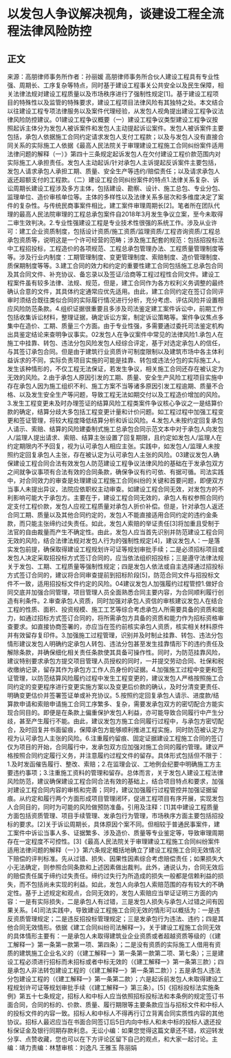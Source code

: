 # 以发包人争议解决视角，谈建设工程全流程法律风险防控
## 正文
来源：高朋律师事务所作者：孙丽媛 高朋律师事务所合伙人建设工程具有专业性强、周期长、工序复杂等特点，同时基于建设工程事关公共安全以及民生保障，相关法律法规对建设工程质量以及市场秩序进行了强制性规定[1]。基于建设工程项目的特殊性以及监管的特殊要求，建设工程项目法律风险有其独特之处。本文结合以往建设工程专项法律服务以及案件代理经验，从发包人视角提出建设工程争议法律风险防控建议。01建设工程争议概要（一）建设工程争议类型建设工程争议按照起诉主体分为发包人被诉案件和发包人主动提起诉讼案件。发包人被诉案件主要包括，承包人依据施工合同约定请求发包人支付工程款；以及与发包人没有直接合同关系的实际施工人依据《最高人民法院关于审理建设工程施工合同纠纷案件适用法律问题的解释（一）》第四十三条规定起诉发包人在欠付建设工程价款范围内对实际施工人承担责任。发包人主动起诉/针对承包人主诉提起反诉案件主要包括，发包人请求承包人承担工期、质量、安全生产等违约/赔偿责任；以及请求承包人返还超额支付的工程款。（二）建设工程合同纠纷案件的特点1.法律关系复杂、诉讼周期长建设工程涉及多方主体，包括建设、勘察、设计、施工总包、专业分包、监理单位、造价审核单位等。主体的多样性以及法律关系多层次和多维度决定了案件的复杂性。与传统民商事案件相比，建工案件审理周期长[2]。笔者所在团队代理的最高人民法院审理的工程总承包案件自2018年3月发生争议立案，至今未取得二审生效判决。2.专业性强建设工程是专业技术性很强的系统工作。涉及从业许可：建工企业资质制度，包括设计资质/施工资质/监理资质/工程咨询资质/工程总承包资质等，说明这是一个许可经营的范畴；涉及施工配套的规范：包括招投标法中工程招投标，工程造价的各项规范、工程总承包管理办法、工程质量管理制度等等。涉及行业内制度：工期管理制度、变更管理制度、索赔制度、造价管理制度、质保期制度等等。3.建工合同的效力和约定的重要性建工合同包括施工总承包合同及其合同文件、补充协议、备忘录以及签证/洽商等工程过程性合同文件。建设工程案件虽有较多法律、法规、规范，但是，建工合同作为各方权利义务调整的最终确认合意的文件，其具体约定通常应优先适用。由此，建工合同约定在签订合同评审时须结合既往类似合同的实际履行情况进行分析，充分考虑、评估风险并设置相应风险防范条款。4.组织证据很重要且多涉及司法鉴定建工案件诉讼中，前期工作包括收集诉讼材料，整理证据，确定诉讼方案，制定诉讼策略等。案件争议焦点多集中在造价、工期、质量三个方面。由于专业性强，多需要通过委托司法鉴定机构出具鉴定结论来查明争议事实。02发包人在争议案件中常见的法律风险1.承包人在施工中挂靠、转包、违法分包风险发包人经综合评定，基于对选定承包人的信任，与其签订承包合同。但是由于建筑行业资质许可制度限制以及建筑市场中各主体利益诉求的不同，实际负责项目实施的可能是挂靠、转包或违法分包的实际施工人。发生该种情形的，不仅工程无法保证，若发生争议，相关施工合同还存在被认定为无效的风险。2.由于承包人原因引发的工期、质量、安全生产风险工程项目实施中存在承包人因为施工组织不利、施工方案不当等诸多原因引发工程逾期、质量不合格、以及发生安全生产等问题，导致工程无法如期交付以及工程造价增加的风险。3.发生工程变更未及时办理签证的结算风险工程类案件争议核心争议之一是结算价款的确定，结算分歧大多包括工程变更计量和计价问题。如工程过程中加强工程变更和签证管理，将较大程度降低结算分析和诉讼风险。4.发包人未按约定回复承包人请示、索赔、结算的风险建委制式施工总承包合同示范文本中对于承包人向发包人/监理人提出请求、索赔、结算主张设置了回复期限，且约定如发包人/监理人在约定期限内不予回复，视为认可承包人相应主张。实践中，如发包人/监理人未按照约定回复承包人主张，存在被认定为认可承包人主张的风险。03建议发包人确保建设工程合同合法有效发包人防范建设工程争议法律风险的基础在于发承包双方之间就争议事项有合法有效的合同条款，确保争议有约可依、有据可循。司法实践中，对合同效力的审查是处理建设工程施工合同纠纷的关键和首要问题，即便双方当事人未提出异议，法院应依职权主动审查。如建设工程合同无效，对发包方的不利影响可能大于承包方。主要在于，建设工程合同无效的，承包人有权参照合同约定支付工程价款，发包人应视工程质量对承包人折价补偿。但是，针对承包人返还合同工期、质量以及其他合同约定的，发包人不能直接适用合同约定的违约金条款，而只能主张缔约过失责任。如此，发包人索赔的举证责任[3]将加重且受制于法官的自由裁量而产生不确定性。由此，发包人应当首先识别并防范建设工程合同无效的风险，结合法律法规对发包人行为的强制性规定[4]，建议发包人：一是落实发包前提，确保取得建设工程规划许可证等规划审批手续；二是必须招标项目或发包人决定采取招投标方式签订合同的，应当依法组织招投标；三是遵守法律法规关于发包、工期、工程质量等强制性规定；四是发包人依法或自主选择通过招投标方式签订合同的，建议将合同审查提前到招标阶段[5]，防范合同文件与招投标文件不一致，适用招投标文件约定的风险。04建议发包人加强履约过程管控1.做好合同交底并加强合同管理，项目管理人员全面熟悉合同主要内容，为合同顺利履行创造有利条件。2.审查承包人资质，同时加强对承包人资信的审核建议发包人在结合工程的性质、面积、投资规模、施工工艺等综合考虑承包人所需要具备的资质和能力，如通过招标方式签订合同的，将所需承包方具备的资质和能力作为招标资格审查要求。如直接协商签署的，亦应当在签约前核实承包人资质，核实相关材料原件并有效留存复印件。3.加强施工过程管理，识别并及时制止挂靠、转包、违法分包情形建议发包人明确约定承包人转包、违法分包甚至发生挂靠情形下的违约责任及解除条款，并确保细化相关责任条款使其具备可操作性。同时，为防范挂靠风险，建议特别要求承包方提交项目管理人员授权的同时，一并提交劳动合同、社保和税收缴纳记录，留存其作为承包方工作人员身份的证据。4.加强施工过程中变更和签证管理，以防范结算风险履约过程中发生工程变更的，建议发包人严格按照施工合同约定的变更程序进行变更实施方案以及变更后价款的确认，及时分清变更责任、明确变更估价并签署签证单或补充协议。5.按照约定回复承包人请示、进度款/结算款申请和索赔申请施工合同工序繁多、复杂，需要发承包双方的密切配合方能实现合同目的。即便是在条款上偏重保护发包人利益，亦可能导致合同履行中产生分歧，甚至产生履行不能。由此，建议发包方施工合同履行过程中，与承包方密切配合，及时回复并书面留痕，保障承包方能够顺利推进工程实施，同时防范被认定为视为认可承包人主张的风险。6.注重履约留痕、固定证据建设工程施工合同的签订仅为项目的开始，合同履行中，发承包双方应加强对施工合同的履约管理。建议严格按照合同约定履行义务，并注意履约过程文件的留存。具体形式包括但不限于：1.及时发函催告履行、整改、索赔；2.在监理会议、工地例会纪要中明确施工方主要违约事项；3.注重施工资料的管理和留存。总体而言，关于发包人建设工程法律风险防范，建议确保建设工程合同合法有效的基础上，结合项目特点和要求，加强对建设工程合同内容的审核和完善；同时，建议加强履行过程管控并加强证据留痕。从约定和履行两个方面形成项目管理闭环，促进工程项目有序开展，实现发包人合同目的，同时为可能的风险做预防准备。引用及注释：[1]其中建设工程质量方面包括资质管理、项目手续管理、发承包行为管理，市场秩序方面主要包括招投标的要求。[2]关于诉讼周期长，具体原因个案不同。但相较于普通民事案件，建工案件中诉讼当事人多、证据繁多、涉及造价、质量等专业鉴定等，导致审理周期存在一定程度不可控性。[3]《最高人民法院关于审理建设工程施工合同纠纷案件适用法律问题的解释（一）》第六条规定概括地确立了建设工程施工合同无效情况下赔偿的评判标准。先从过错、损失、因果性因素综合考虑赔偿责任；如果损失大小无法确定，则参照合同条款和上述因素做出裁判。此外，通说认为，合同无效后的赔偿责任属于缔约过失责任。缔约过失行为所造成的损失一般都是信赖利益的损失，而不包括尚未实现的利益。如此，发包人向承包人索赔范围的存有较大的不确定性。基于上述规定和观点，合同无效的，发包人索赔应当举证证明三方面的内容：一是有实际损失，二是承包人有过错，三是发包人损失与承包人过错之间有因果关系。[4]司法实践中，导致建设工程施工合同无效的情形可以概括为：一是违反资质管理规定；二是违反招投标管理规定；三是发承包行为违法、违约；四是其他合同无效情形。依据《建工合同纠纷司法解释一》，关于建设工程施工合同无效的具体情形主要有：一是承包人未取得建筑业企业资质或者超越资质等级的（《建工解释一》第一条第一款第一项、第四条）；二是没有资质的实际施工人借用有资质的建筑施工企业名义的（《建工解释一》第一条第一款第二项、第七条）；三是建设工程必须进行招标而未招标或者中标无效的（《建工解释一》第一条第三款）；四是承包人非法转包建设工程的（《建工解释一》第一条第二款））；五是承包人违法分包建设工程的（《建工解释一》第一条第二款）；六是起诉前发包人未取得建设工程规划许可证等规划审批手续（《建工解释一》第三条）。[5]《招标投标法实施条例》第五十七条规定，招标人和中标人应当依照招标投标法和本条例的规定签订书面合同，合同的标的、价款、质量、履行期限等主要条款应当与招标文件和中标人的投标文件的内容一致。招标人和中标人不得再行订立背离合同实质性内容的其他协议。招标人最迟应当在书面合同签订后5日内向中标人和未中标的投标人退还投标保证金及银行同期存款利息。无讼小编：如果您觉得这篇文章还不错，欢迎转发分享、点赞收藏，您也可以在下方评论区留下自己的观点，和大家一起讨论。主编：靖力责编：林慧审核：刘逸凡 王雅玉 陈丽娟 
